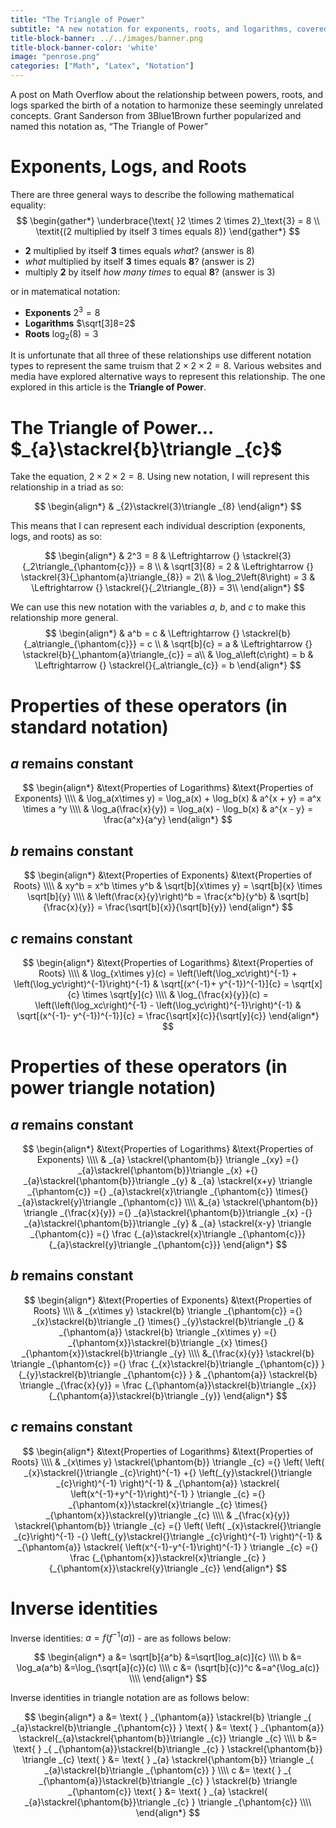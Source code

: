 ```yaml
---
title: "The Triangle of Power"
subtitle: "A new notation for exponents, roots, and logarithms, covered by 3Blue1Brown"
title-block-banner: ../../images/banner.png
title-block-banner-color: 'white'
image: "penrose.png"
categories: ["Math", "Latex", "Notation"]
---
```


A post on Math Overflow about the relationship between powers, roots, and logs sparked the birth of a notation to harmonize these seemingly unrelated concepts. Grant Sanderson from 3Blue1Brown further popularized and named this notation as, "The Triangle of Power"

# Exponents, Logs, and Roots

There are three general ways to describe the following mathematical equality: $$
\begin{gather*}
\underbrace{\text{  }2 \times 2 \times 2}_\text{3} = 8 \\
\textit{(2 multiplied by itself 3 times equals 8)}
\end{gather*}
$$

-   **2** multiplied by itself **3** times equals *what*? (answer is 8)
-   *what* multiplied by itself **3** times equals **8**? (answer is 2)
-   multiply **2** by itself *how many times* to equal **8**? (answer is 3)

or in matematical notation:

-   **Exponents** $2^3=8$
-   **Logarithms** $\sqrt[3]8=2$
-   **Roots** $\log_2(8) = 3$

It is unfortunate that all three of these relationships use different notation types to represent the same truism that $2\times2\times2=8$. Various websites and media have explored alternative ways to represent this relationship. The one explored in this article is the **Triangle of Power**.

# The Triangle of Power... $_{a}\stackrel{b}\triangle _{c}$

Take the equation, $2\times2\times2=8$. Using new notation, I will represent this relationship in a triad as so:

$$
\begin{align*}
& _{2}\stackrel{3}\triangle _{8} 
\end{align*}
$$

This means that I can represent each individual description (exponents, logs, and roots) as so:

$$
\begin{align*}
& 2^3 = 8 & \Leftrightarrow {} \stackrel{3}{_2\triangle_{\phantom{c}}} = 8 \\
& \sqrt[3]{8} = 2 & \Leftrightarrow {} \stackrel{3}{_\phantom{a}\triangle_{8}} = 2\\
& \log_2\left(8\right) = 3 & \Leftrightarrow {} \stackrel{}{_2\triangle_{8}} = 3\\
\end{align*}
$$

We can use this new notation with the variables $a$, $b$, and $c$ to make this relationship more general. $$
\begin{align*}
& a^b = c & \Leftrightarrow {} \stackrel{b}{_a\triangle_{\phantom{c}}} = c \\
& \sqrt[b]{c} = a & \Leftrightarrow {} \stackrel{b}{_\phantom{a}\triangle_{c}} = a\\
& \log_a\left(c\right) = b & \Leftrightarrow {} \stackrel{}{_a\triangle_{c}} = b
\end{align*}
$$

# Properties of these operators (in standard notation)

## $a$ remains constant

$$
\begin{align*}
&\text{Properties of Logarithms}
&\text{Properties of Exponents}
\\\\
&
\log_a(x\times y) = \log_a(x) + \log_b(x)
&
a^{x + y} = a^x \times a ^y
\\\\
&
\log_a(\frac{x}{y}) = \log_a(x) - \log_b(x)
&
a^{x - y} = \frac{a^x}{a^y}
\end{align*}
$$

## $b$ remains constant

$$
\begin{align*}
&\text{Properties of Exponents}
&\text{Properties of Roots}
\\\\
&   xy^b = x^b \times y^b
&   \sqrt[b]{x\times y} = \sqrt[b]{x} \times \sqrt[b]{y}
\\\\
&   \left(\frac{x}{y}\right)^b = \frac{x^b}{y^b}
&   \sqrt[b]{\frac{x}{y}} = \frac{\sqrt[b]{x}}{\sqrt[b]{y}}
\end{align*}
$$

## $c$ remains constant

$$
\begin{align*}
&\text{Properties of Logarithms}
&\text{Properties of Roots}
\\\\
&   \log_{x\times y}(c) = \left(\left(\log_xc\right)^{-1} + \left(\log_yc\right)^{-1}\right)^{-1}
&   \sqrt[(x^{-1}+ y^{-1})^{-1}]{c} = \sqrt[x]{c} \times \sqrt[y]{c}
\\\\
&   \log_{\frac{x}{y}}(c) = \left(\left(\log_xc\right)^{-1} - \left(\log_yc\right)^{-1}\right)^{-1}
&   \sqrt[(x^{-1}- y^{-1})^{-1}]{c} = \frac{\sqrt[x]{c}}{\sqrt[y]{c}}
\end{align*}
$$

# Properties of these operators (in power triangle notation)

## $a$ remains constant

$$
\begin{align*}
&\text{Properties of Logarithms}
&\text{Properties of Exponents}
\\\\
&
_{a}
\stackrel{\phantom{b}}
\triangle _{xy} 
={}
_{a}\stackrel{\phantom{b}}\triangle _{x} +{}
_{a}\stackrel{\phantom{b}}\triangle _{y}
&
_{a}
\stackrel{x+y}
\triangle _{\phantom{c}} 
={}
_{a}\stackrel{x}\triangle _{\phantom{c}} \times{}
_{a}\stackrel{y}\triangle _{\phantom{c}}
\\\\
&_{a}
\stackrel{\phantom{b}}
\triangle _{\frac{x}{y}} 
={}
_{a}\stackrel{\phantom{b}}\triangle _{x} -{}
_{a}\stackrel{\phantom{b}}\triangle _{y}
&
_{a}
\stackrel{x-y}
\triangle _{\phantom{c}} 
={}
\frac
{_{a}\stackrel{x}\triangle _{\phantom{c}}}
{_{a}\stackrel{y}\triangle _{\phantom{c}}}
\end{align*}
$$

## $b$ remains constant

$$
\begin{align*}
&\text{Properties of Exponents}
&\text{Properties of Roots}
\\\\
&
_{x\times y}
\stackrel{b}
\triangle _{\phantom{c}} 
={}
_{x}\stackrel{b}\triangle _{} \times{}
_{y}\stackrel{b}\triangle _{}
&
_{\phantom{a}}
\stackrel{b}
\triangle _{x\times y} 
={}
_{\phantom{x}}\stackrel{b}\triangle _{x} \times{}
_{\phantom{x}}\stackrel{b}\triangle _{y}
\\\\
&_{\frac{x}{y}}
\stackrel{b}
\triangle _{\phantom{c}} 
={}
\frac
{_{x}\stackrel{b}\triangle _{\phantom{c}} }
{_{y}\stackrel{b}\triangle _{\phantom{c}} }
&
_{\phantom{a}}
\stackrel{b}
\triangle _{\frac{x}{y}} 
=
\frac
{_{\phantom{a}}\stackrel{b}\triangle _{x}}
{_{\phantom{a}}\stackrel{b}\triangle _{y}}
\end{align*}
$$

## $c$ remains constant

$$
\begin{align*}
&\text{Properties of Logarithms}
&\text{Properties of Roots}
\\\\
&
_{x\times y}
\stackrel{\phantom{b}}
\triangle _{c} 
={}
\left(
\left( _{x}\stackrel{}\triangle _{c}\right)^{-1} +{}
\left(_{y}\stackrel{}\triangle _{c}\right)^{-1}
\right)^{-1}
&
_{\phantom{a}}
\stackrel{
  \left(x^{-1}+y^{-1}\right)^{-1}
}
\triangle _{c} 
={}
_{\phantom{x}}\stackrel{x}\triangle _{c} \times{}
_{\phantom{x}}\stackrel{y}\triangle _{c}
\\\\
&
_{\frac{x}{y}}
\stackrel{\phantom{b}}
\triangle _{c} 
={}
\left(
\left( _{x}\stackrel{}\triangle _{c}\right)^{-1} -{}
\left(_{y}\stackrel{}\triangle _{c}\right)^{-1}
\right)^{-1}
&
_{\phantom{a}}
\stackrel{
  \left(x^{-1}-y^{-1}\right)^{-1}
}
\triangle _{c} 
={}
\frac
{_{\phantom{x}}\stackrel{x}\triangle _{c} }
{_{\phantom{x}}\stackrel{y}\triangle _{c}}
\end{align*}
$$

# Inverse identities

Inverse identities: $a = f(f^{-1}(a))$ - are as follows below:

$$
\begin{align*}
a &= \sqrt[b]{a^b} &=\sqrt[log_a(c)]{c}
\\\\
b &= \log_a(a^b) &=\log_{\sqrt[a]{c}}(c)
\\\\
c &= (\sqrt[b]{c})^c &=a^{\log_a(c)}
\\\\
\end{align*}
$$

Inverse identities in triangle notation are as follows below:

$$
\begin{align*}
a &= \text{ }
_{\phantom{a}}
\stackrel{b}
\triangle _{    _{a}\stackrel{b}\triangle _{\phantom{c}}    } 
\text{ } &= \text{ }
_{\phantom{a}}
\stackrel{_{a}\stackrel{\phantom{b}}\triangle _{c}}
\triangle _{c} \\\\
b &= \text{ }
_{    _{\phantom{a}}\stackrel{b}\triangle _{c}    }
\stackrel{\phantom{b}}
\triangle _{c} 
\text{ } &= \text{ }
_{a}
\stackrel{\phantom{b}}
\triangle _{    _{a}\stackrel{b}\triangle _{\phantom{c}}    } \\\\ 
c &= \text{ }
_{    _{\phantom{a}}\stackrel{b}\triangle _{c}    }
\stackrel{b}
\triangle _{\phantom{c}} 
\text{ } &= \text{ }
_{a}
\stackrel{    _{a}\stackrel{\phantom{b}}\triangle _{c}    }
\triangle _{\phantom{c}} \\\\
\end{align*}
$$
